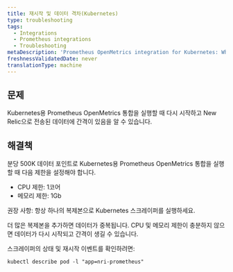 ```yaml
---
title: 재시작 및 데이터 격차(Kubernetes)
type: troubleshooting
tags:
  - Integrations
  - Prometheus integrations
  - Troubleshooting
metaDescription: 'Prometheus OpenMetrics integration for Kubernetes: What to do if you see restarts and gaps in data sent to New Relic.'
freshnessValidatedDate: never
translationType: machine
---
```


## 문제

Kubernetes용 Prometheus OpenMetrics 통합을 실행할 때 다시 시작하고 New Relic으로 전송된 데이터에 간격이 있음을 알 수 있습니다.

## 해결책

분당 500K 데이터 포인트로 Kubernetes용 Prometheus OpenMetrics 통합을 실행할 때 다음 제한을 설정해야 합니다.

* CPU 제한: 1코어
* 메모리 제한: 1Gb

권장 사항: 항상 하나의 복제본으로 Kubernetes 스크레이퍼를 실행하세요.

더 많은 복제본을 추가하면 데이터가 중복됩니다. CPU 및 메모리 제한이 충분하지 않으면 데이터가 다시 시작되고 간격이 생길 수 있습니다.

스크레이퍼의 상태 및 재시작 이벤트를 확인하려면:

```
kubectl describe pod -l "app=nri-prometheus"
```